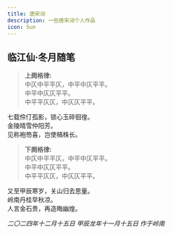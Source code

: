 ```yaml
---
title: 唐宋词
description: 一些唐宋词个人作品
icon: Sun
---
```


## 临江仙·冬月随笔

> **上阕格律:**  
> 中仄中平平仄，中平中仄平平。  
> 中平中仄仄平平。  
> 中平平仄仄，中仄仄平平。

七载伶仃孤影，锁心玉碎徊徨。  
金陵晴雪仲阳芳。  
见称袍笏喜，岂使槁株长。

> **下阕格律:**  
> 中仄中平平仄，中平中仄平平。  
> 中平中仄仄平平。  
> 中平平仄仄，中仄仄平平。

又至甲辰寒岁，关山归去思量。  
岭南丹桂早秋凉。  
人言金石贵，再造晦幽煌。

*二〇二四年十二月十五日 甲辰龙年十一月十五日 作于岭南*

